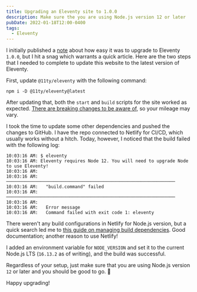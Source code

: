 ```yaml
---
title: Upgrading an Eleventy site to 1.0.0
description: Make sure the you are using Node.js version 12 or later
pubDate: 2022-01-18T12:00-0400
tags:
  - Eleventy
---
```


I initially published a [note](/notes) about how easy it was to upgrade to
Eleventy `1.0.0`, but I hit a snag which warrants a quick article. Here are the
two steps that I needed to complete to update this website to the latest version
of Eleventy.

First, update `@11ty/eleventy` with the following command:

```shell
npm i -D @11ty/eleventy@latest
```

After updating that, both the `start` and `build` scripts for the site worked as
expected.
[There are breaking changes to be aware of](https://github.com/11ty/eleventy/releases/tag/v1.0.0),
so your mileage may vary.

I took the time to update some other dependencies and pushed the changes to
GitHub. I have the repo connected to Netlify for CI/CD, which usually works
without a hitch. Today, however, I noticed that the build failed with the
following log:

```
10:03:16 AM: $ eleventy
10:03:16 AM: Eleventy requires Node 12. You will need to upgrade Node to use Eleventy!
10:03:16 AM: ​
10:03:16 AM: ────────────────────────────────────────────────────────────────
10:03:16 AM:   "build.command" failed
10:03:16 AM: ────────────────────────────────────────────────────────────────
10:03:16 AM: ​
10:03:16 AM:   Error message
10:03:16 AM:   Command failed with exit code 1: eleventy
```

There weren't any build configurations in Netlify for Node.js version, but a
quick search led me to
[this guide on managing build dependencies](https://docs.netlify.com/configure-builds/manage-dependencies/#node-js-and-javascript).
Good documentation; another reason to use Netlify!

I added an environment variable for `NODE_VERSION` and set it to the current
Node.js LTS (`16.13.2` as of writing), and the build was successful.

Regardless of your setup, just make sure that you are using Node.js version `12`
or later and you should be good to go. <e-moji>🚀</e-moji>

Happy upgrading!
